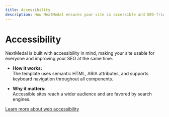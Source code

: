 ```yaml
---
title: Accessibility
description: How NextMedal ensures your site is accessible and SEO-friendly
---
```


# Accessibility

NextMedal is built with accessibility in mind, making your site usable for everyone and improving your SEO at the same time.

- **How it works:**  
  The template uses semantic HTML, ARIA attributes, and supports keyboard navigation throughout all components.

- **Why it matters:**  
  Accessible sites reach a wider audience and are favored by search engines.

[Learn more about web accessibility](https://www.w3.org/WAI/fundamentals/accessibility-intro/) 